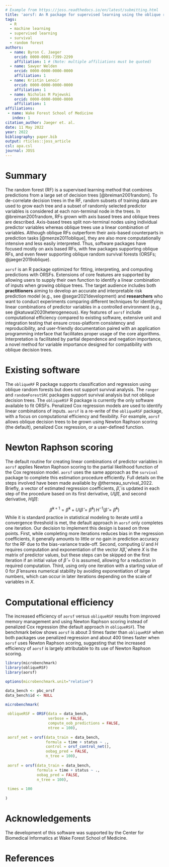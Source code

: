 ```yaml
---
# Example from https://joss.readthedocs.io/en/latest/submitting.html
title: 'aorsf: An R package for supervised learning using the oblique random survival forest'
tags:
  - R
  - machine learning
  - supervised learning
  - survival
  - random forest
authors:
  - name: Byron C. Jaeger
    orcid: 0000-0001-7399-2299
    affiliation: 1 # (Note: multiple affiliations must be quoted)
  - name: Sawyer Welden
    orcid: 0000-0000-0000-0000
    affiliation: 1
  - name: Kristin Lenoir
    orcid: 0000-0000-0000-0000
    affiliation: 1
  - name: Nicholas M Pajewski
    orcid: 0000-0000-0000-0000
    affiliation: 1
affiliations:
 - name: Wake Forest School of Medicine
   index: 1
citation_author: Jaeger et. al.
date: 11 May 2022
year: 2022
bibliography: paper.bib
output: rticles::joss_article
csl: apa.csl
journal: JOSS
---
```


# Summary

The random forest (RF) is a supervised learning method that combines predictions from a large set of decision trees [@breiman2001random]. To de-correlate decision trees in the RF, random subsets of training data are used to grow each tree and a subset of randomly selected predictor variables is considered at each non-terminal node in the trees. In @breiman2001random, RFs grown with axis based trees and oblique trees are described. Axis-based trees split non-terminal nodes using individual predictor variables whereas oblique trees use a linear combination of variables. Although oblique RFs outperform their axis-based counterparts in prediction tasks [@menze2011oblique], they are also more computationally intensive and less easily interpreted. Thus, software packages have focused mostly on axis based RFs, with few packages supporting oblique RFs, and even fewer supporting oblique random survival forests (ORSFs; @jaeger2019oblique). 

``aorsf`` is an R package optimized for fitting, interpreting, and computing predictions with ORSFs. Extensions of core features are supported by allowing users to supply their own function to identify a linear combination of inputs when growing oblique trees. The target audience includes both __practitioners__ aiming to develop an accurate and interpretable risk prediction model (e.g., see @segar2021development) and __researchers__ who want to conduct experiments comparing different techniques for identifying linear combinations of predictor variables in a controlled environment (e.g., see @katuwal2020heterogeneous). Key features of ``aorsf`` include computational efficiency compared to existing software, extensive unit and integration testing that ensure cross-platform consistency and reproducibility, and user-friendly documentation paired with an application programming interface that facilitates proper usage of the core algorithms. Interpretation is facilitated by partial dependence and negation importance, a novel method for variable importance designed for compatibility with oblique decision trees.

# Existing software 

The `obliqueRF` R package supports classification and regression using oblique random forests but does not support survival analysis. The `ranger` and `randomForestSRC` packages support survival analysis but not oblique decision trees. The ``obliqueRSF`` R package is currently the only software available to fit ORSFs. Penalized Cox regression models are used to identify linear combinations of inputs. ``aorsf`` is a re-write of the `obliqueRSF` package, with a focus on computational efficiency and flexibility. For example, ``aorsf`` allows oblique decision trees to be grown using Newton Raphson scoring (the default), penalized Cox regression, or a user-defined function.

# Newton Raphson scoring

The default routine for creating linear combinations of predictor variables in ``aorsf`` applies Newton Raphson scoring to the partial likelihood function of the Cox regression model. ``aorsf`` uses the same approach as the `survival` package to complete this estimation procedure efficiently. Full details on the steps involved have been made available by @therneau_survival_2022. Briefly, a vector of estimated regression coefficients, $\hat{\beta}$, is updated in each step of the procedure based on its first derivative, $U(\hat{\beta})$, and second derivative, $H(\hat{\beta})$: 

$$ \hat{\beta}^{k+1} =  \hat{\beta}^{k} + U(\hat{\beta} = \hat{\beta}^{k})\, H^{-1}(\hat{\beta} = \hat{\beta}^{k})$$
While it is standard practice in statistical modeling to iterate until a convergence threshold is met, the default approach in ``aorsf`` only completes one iteration. Our decision to implement this design is based on three points. First, while completing more iterations reduces bias in the regression coefficients, it generally amounts to little or no gain in prediction accuracy for the RF due to the bias-variance trade-off. Second, computing $U$ and $H$ requires computation and exponentiation of the vector $X\hat{\beta}$, where $X$ is the matrix of predictor values, but these steps can be skipped on the first iteration if an initial value of $\hat{\beta} = 0$ is assumed, allowing for a reduction in required computation. Third, using only one iteration with a starting value of 0 for $\hat{\beta}$ ensures numerical stability by avoiding exponentiation of large numbers, which can occur in later iterations depending on the scale of variables in $X$.


# Computational efficiency

The increased efficiency of ``aorsf`` versus `obliqueRSF` results from improved memory management and using Newton Raphson scoring instead of penalized Cox regression (the default approach in `obliqueRSF`). The benchmark below shows ``aorsf`` is about 3 times faster than `obliqueRSF` when both packages use penalized regression and about 400 times faster when ``aorsf`` uses Newton Raphson scoring, suggesting that the increased efficiency of ``aorsf`` is largely attributable to its use of Newton Raphson scoring.

```r

library(microbenchmark)
library(obliqueRSF)
library(aorsf)

options(microbenchmark.unit="relative")

data_bench <- pbc_orsf
data_bench$id <- NULL

microbenchmark(
 
 obliqueRSF = ORSF(data = data_bench, 
                   verbose = FALSE,
                   compute_oob_predictions = FALSE,
                   ntree = 100),
 
 aorsf_net = orsf(data_train = data_bench,
                  formula = time + status ~ .,
                  control = orsf_control_net(),
                  oobag_pred = FALSE,
                  n_tree = 100),
 
 aorsf = orsf(data_train = data_bench,
              formula = time + status ~ .,
              oobag_pred = FALSE,
              n_tree = 100),
 
 times = 100
 
)


```


# Acknowledgements

The development of this software was supported by the Center for Biomedical Informatics at Wake Forest School of Medicine.

# References
